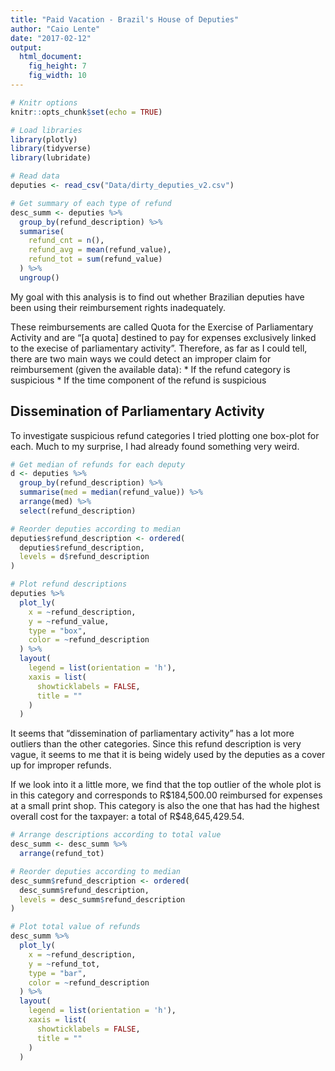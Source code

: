 ```yaml
---
title: "Paid Vacation - Brazil's House of Deputies"
author: "Caio Lente"
date: "2017-02-12"
output: 
  html_document: 
    fig_height: 7
    fig_width: 10
---
```


```r
# Knitr options
knitr::opts_chunk$set(echo = TRUE)

# Load libraries
library(plotly)
library(tidyverse)
library(lubridate)

# Read data
deputies <- read_csv("Data/dirty_deputies_v2.csv")

# Get summary of each type of refund
desc_summ <- deputies %>%
  group_by(refund_description) %>%
  summarise(
    refund_cnt = n(),
    refund_avg = mean(refund_value),
    refund_tot = sum(refund_value)
  ) %>%
  ungroup()
```

My goal with this analysis is to find out whether Brazilian deputies
have been using their reimbursement rights inadequately.

These reimbursements are called Quota for the Exercise of Parliamentary
Activity and are "[a quota] destined to pay for expenses exclusively
linked to the execise of parliamentary activity". Therefore, as far as
I could tell, there are two main ways we could detect an improper claim
for reimbursement (given the available data):
* If the refund category is suspicious
* If the time component of the refund is suspicious

## Dissemination of Parliamentary Activity

To investigate suspicious refund categories I tried plotting one box-plot
for each. Much to my surprise, I had already found something very weird.

```r
# Get median of refunds for each deputy
d <- deputies %>%
  group_by(refund_description) %>%
  summarise(med = median(refund_value)) %>%
  arrange(med) %>%
  select(refund_description)

# Reorder deputies according to median
deputies$refund_description <- ordered(
  deputies$refund_description,
  levels = d$refund_description
)
```

```r
# Plot refund descriptions
deputies %>%
  plot_ly(
    x = ~refund_description,
    y = ~refund_value,
    type = "box",
    color = ~refund_description
  ) %>%
  layout(
    legend = list(orientation = 'h'),
    xaxis = list(
      showticklabels = FALSE,
      title = ""
    )
  )
```

It seems that "dissemination of parliamentary activity" has a lot more
outliers than the other categories. Since this refund description is
very vague, it seems to me that it is being widely used by the deputies
as a cover up for improper refunds.

If we look into it a little more, we find that the top outlier of the
whole plot is in this category and corresponds to R$184,500.00 reimbursed
for expenses at a small print shop. This category is also the one that
has had the highest overall cost for the taxpayer: a total of
R$48,645,429.54.

```r
# Arrange descriptions according to total value
desc_summ <- desc_summ %>%
  arrange(refund_tot)

# Reorder deputies according to median
desc_summ$refund_description <- ordered(
  desc_summ$refund_description,
  levels = desc_summ$refund_description
)
```

```r
# Plot total value of refunds
desc_summ %>%
  plot_ly(
    x = ~refund_description,
    y = ~refund_tot,
    type = "bar",
    color = ~refund_description
  ) %>%
  layout(
    legend = list(orientation = 'h'),
    xaxis = list(
      showticklabels = FALSE,
      title = ""
    )
  )
```








